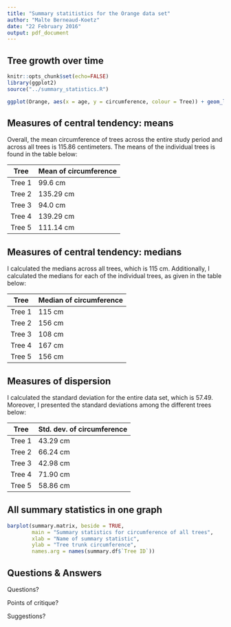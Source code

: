 ```yaml
---
title: "Summary statitistics for the Orange data set"
author: "Malte Berneaud-Koetz"
date: "22 February 2016"
output: pdf_document
---
```


## Tree growth over time 

```r
knitr::opts_chunk$set(echo=FALSE)
library(ggplot2)
source("../summary_statistics.R")
```

```r
ggplot(Orange, aes(x = age, y = circumference, colour = Tree)) + geom_line()
```

## Measures of central tendency: means

Overall, the mean circumference of trees across the entire study period and across all trees is 115.86 centimeters. The means of the individual trees is found in the table below:

| Tree   | Mean of circumference |
|--------|-----------------------|
| Tree 1 | 99.6 cm               |
| Tree 2 | 135.29 cm             |
| Tree 3 | 94.0 cm               |
| Tree 4 | 139.29 cm             |
| Tree 5 | 111.14 cm             |


## Measures of central tendency: medians

I calculated the medians across all trees, which is 115 cm. Additionally, I calculated the medians for each of the individual trees, as given in the table below:

| Tree   | Median of circumference |
|--------|-------------------------|
| Tree 1 | 115 cm                  |
| Tree 2 | 156 cm                  |
| Tree 3 | 108 cm                  |
| Tree 4 | 167 cm                  |
| Tree 5 | 156 cm                  |

## Measures of dispersion

I calculated the standard deviation for the entire data set, which is 57.49. Moreover, I presented the standard deviations among the different trees below:

| Tree   | Std. dev. of circumference |
|--------|----------------------------|
| Tree 1 | 43.29 cm                   |
| Tree 2 | 66.24 cm                   |
| Tree 3 | 42.98 cm                   |
| Tree 4 | 71.90 cm                   |
| Tree 5 | 58.86 cm                   |

## All summary statistics in one graph

```r
barplot(summary.matrix, beside = TRUE,
        main = "Summary statistics for circumference of all trees",
        xlab = "Name of summary statistic",
        ylab = "Tree trunk circumference",
        names.arg = names(summary.df$`Tree ID`))
```

## Questions & Answers
Questions? 

Points of critique? 

Suggestions? 
